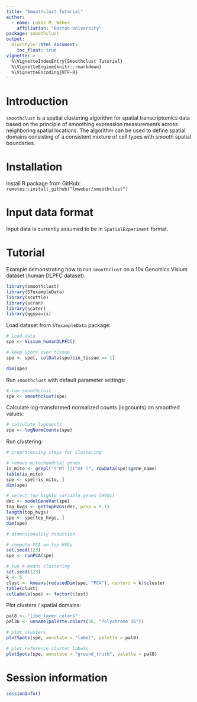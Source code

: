 ```yaml
---
title: "Smoothclust Tutorial"
author: 
  - name: Lukas M. Weber
    affiliation: "Boston University"
package: smoothclust
output: 
  BiocStyle::html_document: 
    toc_float: true
vignette: >
  %\VignetteIndexEntry{Smoothclust Tutorial}
  %\VignetteEngine{knitr::rmarkdown}
  %\VignetteEncoding{UTF-8}
---
```



# Introduction

`smoothclust` is a spatial clustering algorithm for spatial transcriptomics data based on the principle of smoothing expression measurements across neighboring spatial locations. The algorithm can be used to define spatial domains consisting of a consistent mixture of cell types with smooth spatial boundaries.


# Installation

Install R package from GitHub: `remotes::install_github("lmweber/smoothclust")`


# Input data format

Input data is currently assumed to be in `SpatialExperiment` format.


# Tutorial

Example demonstrating how to run `smoothclust` on a 10x Genomics Visium dataset (human DLPFC dataset).

```r
library(smoothclust)
library(STexampleData)
library(scuttle)
library(scran)
library(scater)
library(ggspavis)
```


Load dataset from `STexampleData` package:

```r
# load data
spe <- Visium_humanDLPFC()

# keep spots over tissue
spe <- spe[, colData(spe)$in_tissue == 1]

dim(spe)
```


Run `smoothclust` with default parameter settings:

```r
# run smoothclust
spe <- smoothclust(spe)
```


Calculate log-transformed normalized counts (logcounts) on smoothed values:

```r
# calculate logcounts
spe <- logNormCounts(spe)
```


Run clustering:

```r
# preprocessing steps for clustering

# remove mitochondrial genes
is_mito <- grepl("(^MT-)|(^mt-)", rowData(spe)$gene_name)
table(is_mito)
spe <- spe[!is_mito, ]
dim(spe)

# select top highly variable genes (HVGs)
dec <- modelGeneVar(spe)
top_hvgs <- getTopHVGs(dec, prop = 0.1)
length(top_hvgs)
spe <- spe[top_hvgs, ]
dim(spe)
```

```r
# dimensionality reduction

# compute PCA on top HVGs
set.seed(123)
spe <- runPCA(spe)
```

```r
# run k-means clustering
set.seed(123)
k <- 5
clust <- kmeans(reducedDim(spe, "PCA"), centers = k)$cluster
table(clust)
colLabels(spe) <- factor(clust)
```


Plot clusters / spatial domains:

```r
pal8 <- "libd_layer_colors"
pal36 <- unname(palette.colors(36, "Polychrome 36"))

# plot clusters
plotSpots(spe, annotate = "label", palette = pal8)

# plot reference cluster labels
plotSpots(spe, annotate = "ground_truth", palette = pal8)
```


# Session information

```r
sessionInfo()
```
